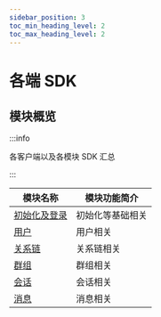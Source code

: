 ```yaml
---
sidebar_position: 3
toc_min_heading_level: 2
toc_max_heading_level: 2
---
```


# 各端 SDK

## 模块概览

:::info

各客户端以及各模块 SDK 汇总

:::

| 模块名称                                                 | 模块功能简介           |
| -------------------------------------------------------- | ---------------------- |
| [初始化及登录](docs/sdks/api/initialization/index.mdx) | 初始化等基础相关 |
| [用户](docs/sdks/api/user/index.mdx)                     | 用户相关         |
| [关系链](docs/sdks/api/friend/index.mdx)                 | 关系链相关       |
| [群组](docs/sdks/api/group/index.mdx)                   | 群组相关         |
| [会话](docs/sdks/api/conversation/index.mdx)                   | 会话相关         |
| [消息](docs/sdks/api/msg/index.mdx)                   | 消息相关         |
